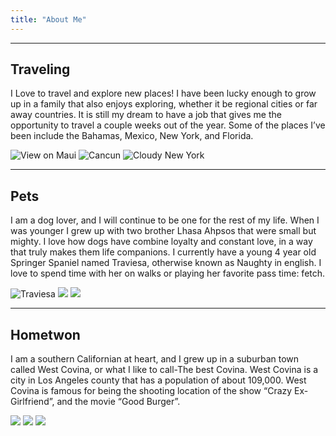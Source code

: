```yaml
---
title: "About Me"
---
```


------------------------------------------------------------------------

## Traveling

I Love to travel and explore new places! I have been lucky enough to grow up in a family that also enjoys exploring, whether it be regional cities or far away countries. It is still my dream to have a job that gives me the opportunity to travel a couple weeks out of the year. Some of the places I've been include the Bahamas, Mexico, New York, and Florida. 

![View on Maui](images/HawaiiT.png)
![Cancun](images/CancunT.png)
![Cloudy New York](images/NYT.png)

------------------------------------------------------------------------

## Pets 
I am a dog lover, and I will continue to be one for the rest of my life. When I was younger I grew up with two brother Lhasa Ahpsos that were small but mighty. I love how dogs have combine loyalty and constant love, in a way that truly makes them life companions. I currently have a young 4 year old Springer Spaniel named Traviesa, otherwise known as Naughty in english. I love to spend time with her on walks or playing her favorite pass time: fetch. 

![Traviesa](images/Truff1.png) 
![](images/Truff2.png)
![](images/Truff3.png)

------------------------------------------------------------------------

## Hometwon
I am a southern Californian at heart, and I grew up in a suburban town called West Covina, or what I like to call-The best Covina. West Covina is a city in Los Angeles county that has a population of about 109,000. West Covina is famous for being the shooting location of the show "Crazy Ex-Girlfriend", and 
the movie "Good Burger". 

![](images/WC1.png)
![](images/WC2.png)
![](images/WC3.png)

